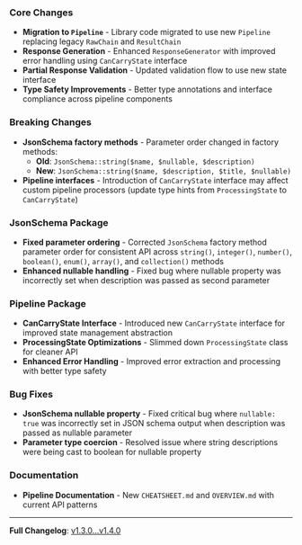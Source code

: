 ### Core Changes
- **Migration to `Pipeline`** - Library code migrated to use new `Pipeline` replacing legacy `RawChain` and `ResultChain`
- **Response Generation** - Enhanced `ResponseGenerator` with improved error handling using `CanCarryState` interface
- **Partial Response Validation** - Updated validation flow to use new state interface
- **Type Safety Improvements** - Better type annotations and interface compliance across pipeline components

### Breaking Changes
- **JsonSchema factory methods** - Parameter order changed in factory methods:
  - **Old**: `JsonSchema::string($name, $nullable, $description)`
  - **New**: `JsonSchema::string($name, $description, $title, $nullable)`
- **Pipeline interfaces** - Introduction of `CanCarryState` interface may affect custom pipeline processors (update type hints from `ProcessingState` to `CanCarryState`)

### JsonSchema Package
- **Fixed parameter ordering** - Corrected `JsonSchema` factory method parameter order for consistent API across `string()`, `integer()`, `number()`, `boolean()`, `enum()`, `array()`, and `collection()` methods
- **Enhanced nullable handling** - Fixed bug where nullable property was incorrectly set when description was passed as second parameter

### Pipeline Package
- **CanCarryState Interface** - Introduced new `CanCarryState` interface for improved state management abstraction
- **ProcessingState Optimizations** - Slimmed down `ProcessingState` class for cleaner API
- **Enhanced Error Handling** - Improved error extraction and processing with better type safety

### Bug Fixes
- **JsonSchema nullable property** - Fixed critical bug where `nullable: true` was incorrectly set in JSON schema output when description was passed as nullable parameter
- **Parameter type coercion** - Resolved issue where string descriptions were being cast to boolean for nullable property

### Documentation
- **Pipeline Documentation** - New `CHEATSHEET.md` and `OVERVIEW.md` with current API patterns

---

**Full Changelog**: [v1.3.0...v1.4.0](https://github.com/cognesy/instructor-php/compare/v1.3.0...v1.4.0)